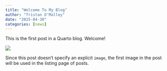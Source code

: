 ```yaml
---
title: "Welcome To My Blog"
author: "Tristan O'Malley"
date: "2025-04-30"
categories: [news]
---
```


This is the first post in a Quarto blog. Welcome!

![](thumbnail.jpg)

Since this post doesn't specify an explicit `image`, the first image in the post will be used in the listing page of posts.
